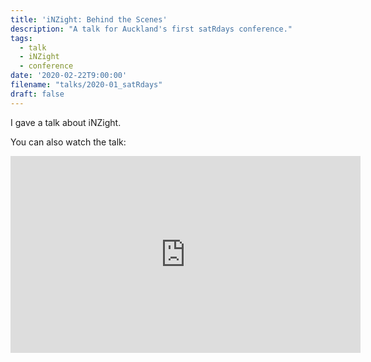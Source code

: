 ```yaml
---
title: 'iNZight: Behind the Scenes'
description: "A talk for Auckland's first satRdays conference."
tags:
  - talk
  - iNZight
  - conference
date: '2020-02-22T9:00:00'
filename: "talks/2020-01_satRdays"
draft: false
---
```


I gave a talk about iNZight.

<!--more-->

You can also watch the talk:

<iframe width="560" height="315"
  src="http://www.youtube.com/embed/xL_KYPcrxBQ?rel=0"
  frameborder="0"
  allowfullscreen></iframe>
